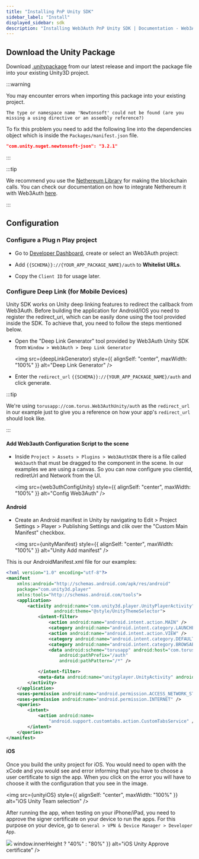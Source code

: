 ```yaml
---
title: "Installing PnP Unity SDK"
sidebar_label: "Install"
displayed_sidebar: sdk
description: "Installing Web3Auth PnP Unity SDK | Documentation - Web3Auth"
---
```



## Download the Unity Package

Download [.unitypackage](https://github.com/Web3Auth/web3auth-unity-sdk/releases/tag/3.0.0) from our
latest release and import the package file into your existing Unity3D project.

:::warning

You may encounter errors when importing this package into your existing project.

`The type or namespace name 'Newtonsoft' could not be found (are you missing a using directive or an assembly reference?)`

To fix this problem you need to add the following line into the dependencies object which is inside
the `Packages/manifest.json` file.

```json title="/Packages/manifest.json"
"com.unity.nuget.newtonsoft-json": "3.2.1"
```

:::

:::tip

We recommend you use the
[Nethereum Library](https://docs.nethereum.com/en/latest/unity3d-introduction/) for making the
blockchain calls. You can check our documentation on how to integrate Nethereum it with Web3Auth
[here](/connect-blockchain/evm/ethereum/unity).

:::

## Configuration

### Configure a Plug n Play project

- Go to [Developer Dashboard](https://dashboard.web3auth.io/), create or select an Web3Auth project:

- Add `{{SCHEMA}}://{YOUR_APP_PACKAGE_NAME}/auth` to **Whitelist URLs**.

- Copy the `Client ID` for usage later.

### Configure Deep Link (for Mobile Devices)

Unity SDK works on Unity deep linking features to redirect the callback from Web3Auth. Before
building the application for Android/IOS you need to register the redirect_uri, which can be easily
done using the tool provided inside the SDK. To achieve that, you need to follow the steps mentioned
below.

- Open the "Deep Link Generator" tool provided by Web3Auth Unity SDK from
  `Window > Web3Auth > Deep Link Generator`

  <img
    src={deepLinkGenerator}
    style={{ alignSelf: "center", maxWidth: "100%" }}
    alt="Deep Link Generator"
  />

- Enter the `redirect_url` `{{SCHEMA}}://{YOUR_APP_PACKAGE_NAME}/auth` and click generate.

:::tip

We're using `torusapp://com.torus.Web3AuthUnity/auth` as the `redirect_url` in our example just to
give you a reference on how your app's `redirect_url` should look like.

:::

#### Add Web3auth Configuration Script to the scene

- Inside `Project > Assets > Plugins > Web3AuthSDK` there is a file called `Web3auth` that must be
  dragged to the component in the scene. In our examples we are using a canvas. So you can now
  configure you clientId, rediretUrl and Network from the UI.

  <img
    src={web3uthConfigUnity}
    style={{ alignSelf: "center", maxWidth: "100%" }}
    alt="Config Web3Auth"
  />

#### Android

- Create an Android manifest in Unity by navigating to Edit > Project Settings > Player > Publishing
  Settings and clik over the "Custom Main Manifest" checkbox.

  <img
    src={unityManifest}
    style={{ alignSelf: "center", maxWidth: "100%" }}
    alt="Unity Add manifest"
  />

This is our AndroidManifest.xml file for our examples:

```xml
<?xml version="1.0" encoding="utf-8"?>
<manifest
    xmlns:android="http://schemas.android.com/apk/res/android"
    package="com.unity3d.player"
    xmlns:tools="http://schemas.android.com/tools">
    <application>
        <activity android:name="com.unity3d.player.UnityPlayerActivity"
                  android:theme="@style/UnityThemeSelector">
            <intent-filter>
                <action android:name="android.intent.action.MAIN" />
                <category android:name="android.intent.category.LAUNCHER" />
                <action android:name="android.intent.action.VIEW" />
                <category android:name="android.intent.category.DEFAULT" />
                <category android:name="android.intent.category.BROWSABLE" />
                <data android:scheme="torusapp" android:host="com.torus.Web3AuthUnity"
                    android:pathPrefix="/auth"
                    android:pathPattern="/*" />

            </intent-filter>
            <meta-data android:name="unityplayer.UnityActivity" android:value="true" />
        </activity>
    </application>
    <uses-permission android:name="android.permission.ACCESS_NETWORK_STATE" />
    <uses-permission android:name="android.permission.INTERNET" />
    <queries>
        <intent>
            <action android:name=
                "android.support.customtabs.action.CustomTabsService" />
        </intent>
    </queries>
</manifest>
```

#### iOS

Once you build the unity project for iOS. You would need to open with the xCode and you would see
and error informing that you have to choose a user certificate to sign the app. When you click on
the error you will have to choose it with the configuration that you see in the image.

<img
  src={unityiOS}
  style={{ alignSelf: "center", maxWidth: "100%" }}
  alt="iOS Unity Team selection"
/>

After running the app, when testing on your iPhone/iPad, you need to approve the signer certificate
on your device to run the apps. For this purpose on your device, go to
`General > VPN & Device Manager > Developer App`.

<div style={{ display: "flex", justifyContent: "center", alignItems: "center" }}>
  <img
    src={unityiOSapprove}
    style={{ width: window.innerWidth > window.innerHeight ? "40%" : "80%" }}
    alt="iOS Unity Approve certificate"
  />
</div>
